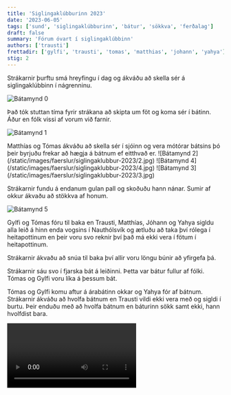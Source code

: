 ```yaml
---
title: 'Siglingaklúbburinn 2023'
date: '2023-06-05'
tags: ['sund', 'siglingaklúbburinn', 'bátur', 'sökkva', 'ferðalag']
draft: false
summary: 'Fórum óvart í siglingaklúbbinn'
authors: ['trausti']
frettadir: ['gylfi', 'trausti', 'tomas', 'matthias', 'johann', 'yahya']
stig: 2
---
```


Strákarnir þurftu smá hreyfingu í dag og ákváðu að skella sér á siglingaklúbbinn í nágrenninu.

![Bátamynd 0](/static/images/faerslur/siglingaklubbur-2023/0.jpg)

Það tók stuttan tíma fyrir strákana að skipta um föt og koma sér í bátinn. \
Áður en fólk vissi af vorum við farnir.

![Bátamynd 1](/static/images/faerslur/siglingaklubbur-2023/1.jpg)

<Grid>
  <GridItem>
    Matthías og Tómas ákváðu að skella sér í sjóinn og vera mótórar bátsins þó þeir byrjuðu frekar
    að hægja á bátnum ef eitthvað er.
  </GridItem>
  <GridItem>![Bátamynd 2](/static/images/faerslur/siglingaklubbur-2023/2.jpg)</GridItem>
  <GridItem>![Bátamynd 4](/static/images/faerslur/siglingaklubbur-2023/4.jpg)</GridItem>
  <GridItem>![Bátamynd 3](/static/images/faerslur/siglingaklubbur-2023/3.jpg)</GridItem>
</Grid>

Strákarnir fundu á endanum gulan pall og skoðuðu hann nánar. Sumir af okkur ákvaðu að stökkva af honum.

![Bátamynd 5](/static/images/faerslur/siglingaklubbur-2023/5.jpg)

Gylfi og Tómas fóru til baka en Trausti, Matthías, Jóhann og Yahya sigldu alla leið á hinn enda vogsins
í Nauthólsvík og ætluðu að taka því rólega í heitapottinum en þeir
voru svo reknir því það má ekki vera í fötum í heitapottinum.

Strákarnir ákvaðu að snúa til baka því allir voru löngu búnir að yfirgefa þá.

Strákarnir sáu svo í fjarska bát á leiðinni. Þetta var bátur fullur af fólki. \
Tómas og Gylfi voru líka á þessum bát.

Tómas og Gylfi komu aftur á árabátinn okkar og Yahya fór af bátnum.
Strákarnir ákváðu að hvolfa bátnum en Trausti vildi ekki vera með og sigldi í burtu.
Þeir enduðu með að hvolfa bátnum en báturinn sökk samt ekki, hann hvolfdist bara.

<Video id="VvURwDiJnq0" />

Enginn lenti í slysi og allir fóru í heita pottinn sem var væntanlega nóg pláss í og fengu sér pylsur og kókó-mjólk.
Tómas sullaði óvart kókó-mjólkinni í pottinn.

Allir urðu rosalega þreyttir eftir þennan dag og fóru heim hressir og kátir.
